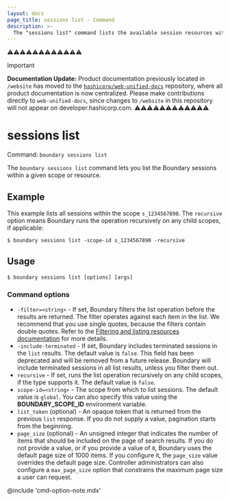 ```yaml
---
layout: docs
page_title: sessions list - Command
description: >-
  The "sessions list" command lists the available session resources within a scope or resource.
---
```


⚠️⚠️⚠️⚠️⚠️⚠️⚠️⚠️⚠️⚠️⚠️⚠️
> [!IMPORTANT]  
> **Documentation Update:** Product documentation previously located in `/website` has moved to the [`hashicorp/web-unified-docs`](https://github.com/hashicorp/web-unified-docs) repository, where all product documentation is now centralized. Please make contributions directly to `web-unified-docs`, since changes to `/website` in this repository will not appear on developer.hashicorp.com.
⚠️⚠️⚠️⚠️⚠️⚠️⚠️⚠️⚠️⚠️⚠️⚠️

# sessions list

Command: `boundary sessions list`

The `boundary sessions list` command lets you list the Boundary sessions within a given scope or resource.

## Example

This example lists all sessions within the scope `s_1234567890`.
The `recursive` option means Boundary runs the operation recursively on any child scopes, if applicable:

```shell-session
$ boundary sessions list -scope-id s_1234567890 -recursive
```

## Usage

<CodeBlockConfig hideClipboard>

```shell-session
$ boundary sessions list [options] [args]
```

</CodeBlockConfig>

### Command options

- `-filter=<string>` - If set, Boundary filters the list operation before the results are returned.
The filter operates against each item in the list.
We recommend that you use single quotes, because the filters contain double quotes.
Refer to the [Filtering and listing resources documentation](/boundary/docs/filtering) for more details.
- `-include-terminated` - If set, Boundary includes terminated sessions in the `list` results.
The default value is `false`.
This field has been deprecated and will be removed from a future release.
Boundary will include terminated sessions in all list results, unless you filter them out.
- `recursive` - If set, runs the list operation recursively on any child scopes, if the type supports it.
The default value is `false`.
- `scope-id=<string>` - The scope from which to list sessions.
The default value is `global`.
You can also specify this value using the **BOUNDARY_SCOPE_ID** environment variable.
- `list_token` (optional) - An opaque token that is returned from the previous `list` response.
If you do not supply a value, pagination starts from the beginning.
- `page_size` (optional) - An unsigned integer that indicates the number of items that should be included on the page of search results.
If you do not provide a value, or if you provide a value of `0`, Boundary uses the default page size of 1000 items.
If you configure it, the `page_size` value overrides the default page size.
Controller administrators can also configure a `max_page_size` option that constrains the maximum page size a user can request.

@include 'cmd-option-note.mdx'